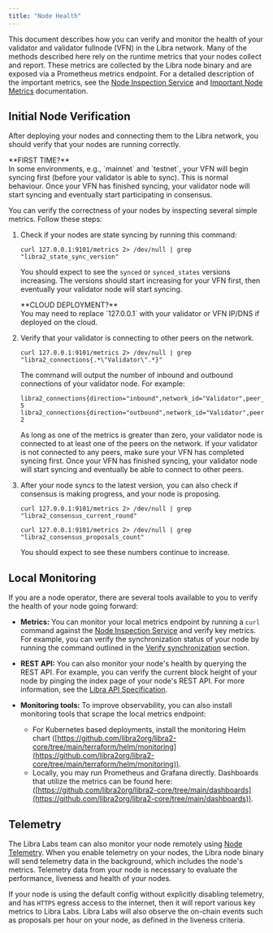 ```yaml
---
title: "Node Health"
---
```



This document describes how you can verify and monitor the health of your validator and validator fullnode (VFN) in the
Libra network. Many of the methods described here rely on the runtime metrics that your nodes collect and report. These
metrics are collected by the Libra node binary and are exposed via a Prometheus metrics endpoint. For a detailed
description of the important metrics, see the [Node Inspection Service](/network/nodes/measure/node-inspection-service) and
[Important Node Metrics](/network/nodes/measure/important-metrics) documentation.

## Initial Node Verification

After deploying your nodes and connecting them to the Libra network, you should verify that your nodes are running
correctly.

<Aside type="note">
  **FIRST TIME?**<br />
  In some environments, e.g., `mainnet` and `testnet`, your VFN will begin syncing first (before your validator is able to sync).
  This is normal behaviour. Once your VFN has finished syncing, your validator node will start syncing and eventually start participating in consensus.
</Aside>

You can verify the correctness of your nodes by inspecting several simple metrics. Follow these steps:

1. Check if your nodes are state syncing by running this command:

   ```shellscript filename="Terminal"
   curl 127.0.0.1:9101/metrics 2> /dev/null | grep "libra2_state_sync_version"
   ```

   You should expect to see the `synced` or `synced_states` versions increasing. The versions should start increasing
   for your VFN first, then eventually your validator node will start syncing.

   <Aside type="note">
     **CLOUD DEPLOYMENT?**<br />
     You may need to replace `127.0.0.1` with your validator or VFN IP/DNS if deployed on the cloud.
   </Aside>

2. Verify that your validator is connecting to other peers on the network.

   ```shellscript filename="Terminal"
   curl 127.0.0.1:9101/metrics 2> /dev/null | grep "libra2_connections{.*\"Validator\".*}"
   ```

   The command will output the number of inbound and outbound connections of your validator node. For example:

   ```shellscript filename="Terminal"
   libra2_connections{direction="inbound",network_id="Validator",peer_id="f326fd30",role_type="validator"} 5
   libra2_connections{direction="outbound",network_id="Validator",peer_id="f326fd30",role_type="validator"} 2
   ```

   As long as one of the metrics is greater than zero, your validator node is connected to at least one of the peers on the network. If your validator is not
   connected to any peers, make sure your VFN has completed syncing first. Once your VFN has finished syncing, your validator
   node will start syncing and eventually be able to connect to other peers.

3. After your node syncs to the latest version, you can also check if consensus is making progress, and your node is proposing.

   ```shellscript filename="Terminal"
   curl 127.0.0.1:9101/metrics 2> /dev/null | grep "libra2_consensus_current_round"

   curl 127.0.0.1:9101/metrics 2> /dev/null | grep "libra2_consensus_proposals_count"
   ```

   You should expect to see these numbers continue to increase.

## Local Monitoring

If you are a node operator, there are several tools available to you to verify the health of your node going forward:

- **Metrics:** You can monitor your local metrics endpoint by running a `curl` command against the
  [Node Inspection Service](/network/nodes/measure/node-inspection-service) and verify key metrics. For example, you can
  verify the synchronization status of your node by running the command outlined in the
  [Verify synchronization](/network/nodes/full-node/verify-pfn#verify-synchronization) section.

- **REST API:** You can also monitor your node's health by querying the REST API. For example, you can verify the
  current block height of your node by pinging the index page of your node's REST API. For more information, see the
  [Libra API Specification](/build/apis/fullnode-rest-api).

- **Monitoring tools:** To improve observability, you can also install monitoring tools that scrape the local metrics endpoint:
  - For Kubernetes based deployments, install the monitoring Helm chart ([https://github.com/libra2org/libra2-core/tree/main/terraform/helm/monitoring](https://github.com/libra2org/libra2-core/tree/main/terraform/helm/monitoring)).
  - Locally, you may run Prometheus and Grafana directly. Dashboards that utilize the metrics can be found here: ([https://github.com/libra2org/libra2-core/tree/main/dashboards](https://github.com/libra2org/libra2-core/tree/main/dashboards)).

## Telemetry

The Libra Labs team can also monitor your node remotely using [Node Telemetry](/network/nodes/configure/telemetry). When you enable telemetry on
your nodes, the Libra node binary will send telemetry data in the background, which includes the node's metrics.
Telemetry data from your node is necessary to evaluate the performance, liveness and health of your nodes.

If your node is using the default config without explicitly disabling telemetry, and has `HTTPS` egress access to the
internet, then it will report various key metrics to Libra Labs. Libra Labs will also observe the on-chain events
such as proposals per hour on your node, as defined in the liveness criteria.
